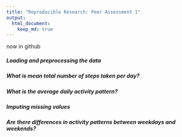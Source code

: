 ```yaml
---
title: "Reproducible Research: Peer Assessment 1"
output: 
  html_document:
    keep_md: true
---
```

now in github

##### Loading and preprocessing the data



##### What is mean total number of steps taken per day?



##### What is the average daily activity pattern?



##### Imputing missing values



##### Are there differences in activity patterns between weekdays and weekends?
